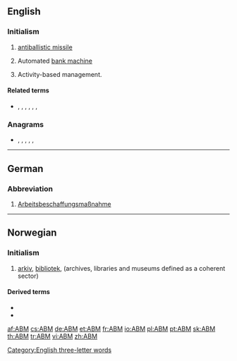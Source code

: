 ==English==

===Initialism===
{{rfc-header|Initialism}}
{{head|en|initialism}}

# {{label|en|military}} [[antiballistic missile]]
# {{label|en|banking}} Automated [[bank machine]]
# {{label|en|management}} Activity-based management.

====Related terms====
* {{sense|military}} {{l|en|SLBM}}, {{l|en|ICBM}}, {{l|en|LRBM}}, {{l|en|IRBM}}, {{l|en|MRBM}}, {{l|en|SRBM}}, {{l|en|AShBM}}

===Anagrams===
* {{l|en|amb}}, {{l|en|bam}}, {{l|en|B. M. A.}}, {{l|en|BMA}}, {{l|en|MAb}}, {{l|en|MBA}}

[[Category:English three-letter words]]

----

==German==

===Abbreviation===
{{rfc-header|Abbreviation}}
{{head|de|abbreviation}}

# [[Arbeitsbeschaffungsmaßnahme]] {{g|f}}

----

==Norwegian==

===Initialism===
{{rfc-header|Initialism}}
{{head|no|initialism}}

# [[arkiv]], [[bibliotek]], {{l|no|museum}} (archives, libraries and museums defined as a coherent sector)

====Derived terms====
* {{l|no|ABM-institusjon}}
* {{l|no|ABM-utvikling}}

[[af:ABM]]
[[cs:ABM]]
[[de:ABM]]
[[et:ABM]]
[[fr:ABM]]
[[io:ABM]]
[[pl:ABM]]
[[pt:ABM]]
[[sk:ABM]]
[[th:ABM]]
[[tr:ABM]]
[[vi:ABM]]
[[zh:ABM]]